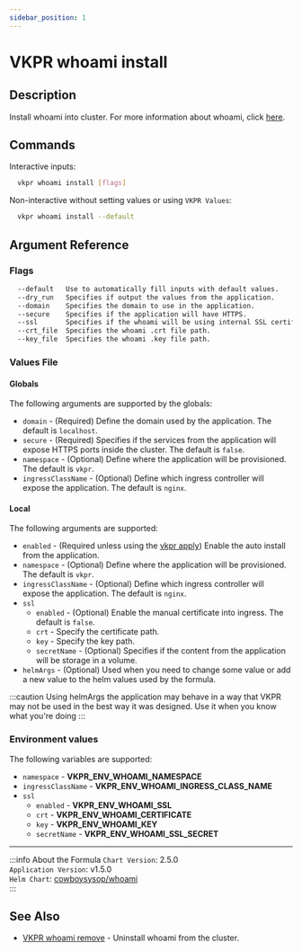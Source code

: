 ```yaml
---
sidebar_position: 1
---
```


# VKPR whoami install

## Description

Install whoami into cluster. For more information about whoami, click [here](https://github.com/traefik/whoami).

## Commands

Interactive inputs:

```bash
  vkpr whoami install [flags]
```

Non-interactive without setting values or using `VKPR Values`:

```bash
  vkpr whoami install --default
```

## Argument Reference

### Flags

```sh
  --default   Use to automatically fill inputs with default values.
  --dry_run   Specifies if output the values from the application.
  --domain    Specifies the domain to use in the application.
  --secure    Specifies if the application will have HTTPS.
  --ssl       Specifies if the whoami will be using internal SSL certificates
  --crt_file  Specifies the whoami .crt file path.
  --key_file  Specifies the whoami .key file path.
```

### Values File

#### Globals

The following arguments are supported by the globals:

- `domain` - (Required) Define the domain used by the application. The default is `localhost`.
- `secure` - (Required) Specifies if the services from the application will expose HTTPS ports inside the cluster. The default is `false`.
- `namespace` - (Optional) Define where the application will be provisioned. The default is `vkpr`.
- `ingressClassName` - (Optional) Define which ingress controller will expose the application. The default is `nginx`.

#### Local

The following arguments are supported:

- `enabled` - (Required unless using the [vkpr apply](/docs/commands/apply)) Enable the auto install from the application.
- `namespace` - (Optional) Define where the application will be provisioned. The default is `vkpr`.
- `ingressClassName` - (Optional) Define which ingress controller will expose the application. The default is `nginx`.
- `ssl`
  - `enabled` - (Optional) Enable the manual certificate into ingress. The default is `false`.
  - `crt` - Specify the certificate path.
  - `key` - Specify the key path.
  - `secretName` - (Optional) Specifies if the content from the application will be storage in a volume.
- `helmArgs` - (Optional) Used when you need to change some value or add a new value to the helm values used by the formula.

:::caution
Using helmArgs the application may behave in a way that VKPR may not be used in the best way it was designed.
Use it when you know what you're doing
:::

### Environment values

The following variables are supported:

- `namespace` - **VKPR_ENV_WHOAMI_NAMESPACE**
- `ingressClassName` - **VKPR_ENV_WHOAMI_INGRESS_CLASS_NAME**
- `ssl`
  - `enabled` - **VKPR_ENV_WHOAMI_SSL**
  - `crt` - **VKPR_ENV_WHOAMI_CERTIFICATE**
  - `key` - **VKPR_ENV_WHOAMI_KEY**
  - `secretName` - **VKPR_ENV_WHOAMI_SSL_SECRET**

---

:::info About the Formula
`Chart Version`: 2.5.0 <br/>
`Application Version`: v1.5.0 <br/>
`Helm Chart`: [cowboysysop/whoami](https://artifacthub.io/packages/helm/cowboysysop/whoami) <br/>
:::

## See Also

- [VKPR whoami remove](/docs/commands/whoami/remove) - Uninstall whoami from the cluster.
